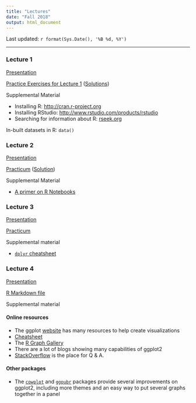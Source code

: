 ```yaml
---
title: "Lectures"
date: "Fall 2018"
output: html_document
---
```


Last updated: `r format(Sys.Date(), '%B %d, %Y')`

------

### Lecture 1

[Presentation](Lectures/lecture1.pdf)

<a href="Lectures/lecture1_files/Lecture1Exercises.html" target="_blank">Practice Exercises for Lecture 1</a> (<a href="Lectures/lecture1_files/Lecture1ExercisesSolution.html" target="_blank">Solutions</a>)

Supplemental Material

+ Installing R: <a href="http://cran.r-project.org" target="_blank">http://cran.r-project.org</a>
+ Installing RStudio: <a href="https://www.rstudio.com/products/rstudio/download3/" target="_blank" >http://www.rstudio.com/products/rstudio</a>
+ Searching for information about R: <a href="http://www.rseek.org" target="_blank">rseek.org</a>

In-built datasets in R: `data()`

### Lecture 2

<a href="Lectures/lecture2.html" target="_blank">Presentation</a>

<a href="Lectures/lecture2_files/lecture2_practicum.html" target="_blank">Practicum</a> (<a href="Lectures/lecture2_files/lecture2_practicum_solutions.html" target="_blank">Solution</a>)

Supplemental Material

+ [A primer on R Notebooks](Lectures/lecture2_files/RNotebook.html)

### Lecture 3

<a href="Lectures/lecture3_tidyverse.html" target = "_blank">Presentation</a>

<a href="Lectures/lecture3_files/Lecture3_2018_Practicum.html" target="_blank">Practicum</a>

Supplemental material

+ [`dplyr` cheatsheet](https://www.rstudio.com/resources/cheatsheets/#dplyr)

### Lecture 4

<a href="Lectures/lecture3_visualiation.html" target = "_blank">Presentation</a>

[R Markdown file](Lectures/lecture3_visualization.Rmd){target="_blank"}

Supplemental material

#### Online resources

+ The ggplot [website](http://docs.ggplot2.org) has many resources to help create visualizations
+ [Cheatsheet](https://www.rstudio.com/wp-content/uploads/2015/03/ggplot2-cheatsheet.pdf){target="_blank"}
+ The [R Graph Gallery](https://www.r-graph-gallery.com/){target="_blank"}
+ There are a lot of blogs showing many capabilities of ggplot2
+ [StackOverflow](http://www.stackoverflow.org) is the place for Q & A. 

#### Other packages

+ The [`cowplot`](http://cran.rstudio.com/package=cowplot) and [`ggpubr`](https://cran.r-project.org/package=ggpubr) packages provide several improvements on ggplot2, including more themes and an easy way to put several graphs together in a panel
